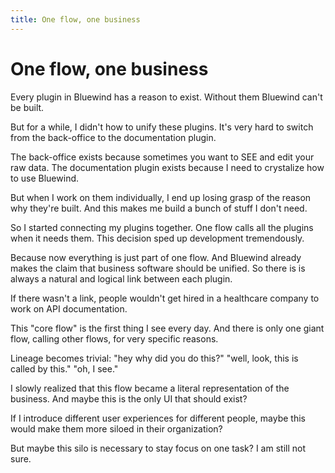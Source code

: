 ```yaml
---
title: One flow, one business
---
```


# One flow, one business

Every plugin in Bluewind has a reason to exist. Without them Bluewind can't be built.

But for a while, I didn't how to unify these plugins. It's very hard to switch from the back-office to the documentation plugin.

The back-office exists because sometimes you want to SEE and edit your raw data. The documentation plugin exists because I need to crystalize how to use Bluewind.

But when I work on them individually, I end up losing grasp of the reason why they're built. And this makes me build a bunch of stuff I don't need.

So I started connecting my plugins together. One flow calls all the plugins when it needs them. This decision sped up development tremendously.

Because now everything is just part of one flow. And Bluewind already makes the claim that business software should be unified. So there is is always a natural and logical link between each plugin.

If there wasn't a link, people wouldn't get hired in a healthcare company to work on API documentation.

This "core flow" is the first thing I see every day. And there is only one giant flow, calling other flows, for very specific reasons.

Lineage becomes trivial: "hey why did you do this?" "well, look, this is called by this." "oh, I see."

I slowly realized that this flow became a literal representation of the business. And maybe this is the only UI that should exist?

If I introduce different user experiences for different people, maybe this would make them more siloed in their organization?

But maybe this silo is necessary to stay focus on one task? I am still not sure.
